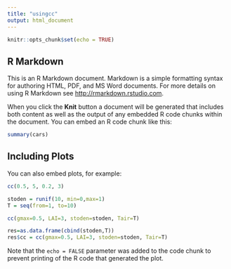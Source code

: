 ```yaml
---
title: "usingcc"
output: html_document
---
```


```r
knitr::opts_chunk$set(echo = TRUE)
```

## R Markdown

This is an R Markdown document. Markdown is a simple formatting syntax for authoring HTML, PDF, and MS Word documents. For more details on using R Markdown see <http://rmarkdown.rstudio.com>.

When you click the **Knit** button a document will be generated that includes both content as well as the output of any embedded R code chunks within the document. You can embed an R code chunk like this:

```r
summary(cars)
```

## Including Plots

You can also embed plots, for example:

```r

cc(0.5, 5, 0.2, 3)

stoden = runif(10, min=0,max=1)
T = seq(from=1, to=10)

cc(gmax=0.5, LAI=3, stoden=stoden, Tair=T)

res=as.data.frame(cbind(stoden,T))
res$cc = cc(gmax=0.5, LAI=3, stoden=stoden, Tair=T)
```

Note that the `echo = FALSE` parameter was added to the code chunk to prevent printing of the R code that generated the plot.
